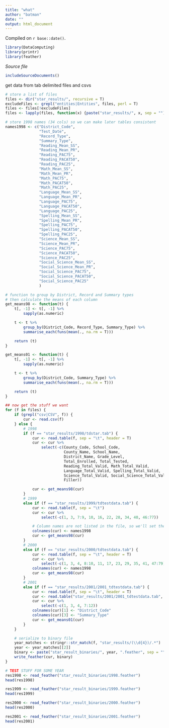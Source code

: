 ```yaml
---
title: "what"
author: "batman"
date: ""
output: html_document
---
```

<!-- leave this material as is -->
Compiled on `r base::date()`.

```r
library(DataComputing)
library(printr)
library(feather)
```
<!-- put your content after this line -->
*Source file* 
```r
includeSourceDocuments()
```

<!-- Don't edit the material above this line -->
get data from tab delimited files and csvs
```r
# store a list of files
files <- dir("star_results/", recursive = T)
excludeFiles <- grepl("entities|Entities", files, perl = T)
files <- files[!excludeFiles]
files <- lapply(files, function(x) {paste("star_results/", x, sep = "")})

# store 1998 names (34 cols) so we can make later tables consistent
names1998 <- c("District_Code",
               "Test_Date",
               "Record_Type",
               "Summary_Type",
               "Reading_Mean_SS",
               "Reading_Mean_PR",
               "Reading_PAC75",
               "Reading_PACAT50",
               "Reading_PAC25",
               "Math_Mean_SS",
               "Math_Mean_PR",
               "Math_PAC75",
               "Math_PACAT50",
               "Math_PAC25",
               "Language_Mean_SS",
               "Language_Mean_PR",
               "Language_PAC75",
               "Language_PACAT50",
               "Language_PAC25",
               "Spelling_Mean_SS",
               "Spelling_Mean_PR",
               "Spelling_PAC75",
               "Spelling_PACAT50",
               "Spelling_PAC25",
               "Science_Mean_SS",
               "Science_Mean_PR",
               "Science_PAC75",
               "Science_PACAT50",
               "Science_PAC25",
               "Social_Science_Mean_SS",
               "Social_Science_Mean_PR",
               "Social_Science_PAC75",
               "Social_Science_PACAT50",
               "Social_Science_PAC25"
               )

# function to group by District, Record and Summary types
# then calculate the means of each column
get_means98 <- function(t) {
    t[, -1] <- t[, -1] %>%
        sapply(as.numeric)

    t <- t %>%
        group_by(District_Code, Record_Type, Summary_Type) %>%
        summarise_each(funs(mean(., na.rm = T)))

    return (t)
}

get_means01 <- function(t) {
    t[, -1] <- t[, -1] %>%
        sapply(as.numeric)

    t <- t %>%
        group_by(District_Code, Summary_Type) %>%
        summarise_each(funs(mean(., na.rm = T)))

    return (t)
}

## now get the stuff we want
for (f in files) {
    if (grepl("csv|CSV", f)) {
        cur <- read.csv(f)
    } else {
        # 1998
        if (f == "star_results/1998/tdstar.tab") {
            cur <- read.table(f, sep = "\t", header = T)
            cur <- cur %>%
                select(-c(County_Code, School_Code,
                          County_Name, School_Name,
                          District_Name, Grade_Level,
                          Total_Enrolled, Total_Tested,
                          Reading_Total_Valid, Math_Total_Valid,
                          Language_Total_Valid, Spelling_Total_Valid,
                          Science_Total_Valid, Social_Science_Total_Valid,
                          Filler))

            cur <- get_means98(cur)
        } 
        # 1999
        else if (f == "star_results/1999/tdtestdata.tab") {
            cur <- read.table(f, sep = "\t")
            cur <- cur %>%
                select(-c(1, 3, 7:9, 10, 16, 22, 28, 34, 40, 46:77))

            # Column names are not listed in the file, so we'll set them here
            colnames(cur) <- names1998
            cur <- get_means98(cur)
        }
        # 2000
        else if (f == "star_results/2000/tdtestdata.tab") {
            cur <- read.table(f, sep = "\t", header = T)
            cur <- cur %>%
                select(-c(1, 3, 4, 8:10, 11, 17, 23, 29, 35, 41, 47:79))
            colnames(cur) <- names1998
            cur <- get_means98(cur)
        }
        # 2001
        else if (f == "star_results/2001/2001_tdtestdata.tab") {
            cur <- read.table(f, sep = "\t", header = T)
            cur <- read.table("star_results/2001/2001_tdtestdata.tab", sep = "\t", header = T)
            cur <- cur %>%
                select(-c(1, 3, 4, 7:12))
            colnames(cur)[1] <- "District_Code"
            colnames(cur)[3] <- "Summary_Type"
            cur <- get_means01(cur)
        }
    }

    # serialize to binary file
    year_matches <- stringr::str_match(f, "star_results/(\\d{4})/.*")
    year <- year_matches[[2]]
    binary <- paste("star_result_binaries/", year, ".feather", sep = "")
    write_feather(cur, binary)
}
```

```r
# TEST STUFF FOR SOME YEAR
res1998 <- read_feather("star_result_binaries/1998.feather")
head(res1998)

res1999 <- read_feather("star_result_binaries/1999.feather")
head(res1999)

res2000 <- read_feather("star_result_binaries/2000.feather")
head(res2000)

res2001 <- read_feather("star_result_binaries/2001.feather")
head(res2001)
```
